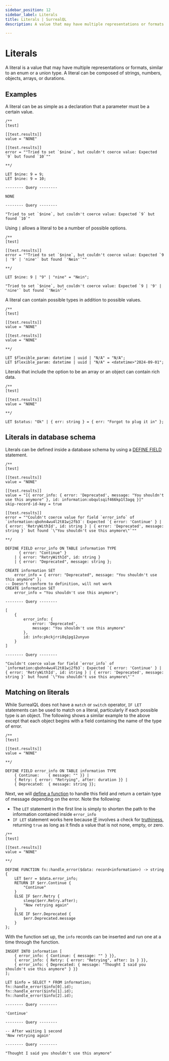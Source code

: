 ```yaml
---
sidebar_position: 12
sidebar_label: Literals
title: Literals | SurrealQL
description: A value that may have multiple representations or formats.

---
```



# Literals

<Since v="v2.0.0" />

A literal is a value that may have multiple representations or formats, similar to an enum or a union type. A literal can be composed of strings, numbers, objects, arrays, or durations.

## Examples

A literal can be as simple as a declaration that a parameter must be a certain value.

```surql
/**
[test]

[[test.results]]
value = "NONE"

[[test.results]]
error = ""Tried to set `$nine`, but couldn't coerce value: Expected `9` but found `10`""

**/

LET $nine: 9 = 9;
LET $nine: 9 = 10;
```

```surql title="Response"
-------- Query --------

NONE

-------- Query --------

"Tried to set `$nine`, but couldn't coerce value: Expected `9` but found `10`"
```

Using `|` allows a literal to be a number of possible options.

```surql
/**
[test]

[[test.results]]
error = ""Tried to set `$nine`, but couldn't coerce value: Expected `9 | '9' | 'nine'` but found `'Nein'`""

**/

LET $nine: 9 | "9" | "nine" = "Nein";
```

```surql title="Response"
"Tried to set `$nine`, but couldn't coerce value: Expected `9 | '9' | 'nine'` but found `'Nein'`"
```

A literal can contain possible types in addition to possible values.

```surql
/**
[test]

[[test.results]]
value = "NONE"

[[test.results]]
value = "NONE"

**/

LET $flexible_param: datetime | uuid | "N/A" = "N/A";
LET $flexible_param: datetime | uuid | "N/A" = <datetime>"2024-09-01";
```

Literals that include the option to be an array or an object can contain rich data.

```surql
/**
[test]

[[test.results]]
value = "NONE"

**/

LET $status: "Ok" | { err: string } = { err: "Forgot to plug it in" };
```

## Literals in database schema

Literals can be defined inside a database schema by using a [DEFINE FIELD](/docs/surrealql/statements/define/field) statement.

```surql
/**
[test]

[[test.results]]
value = "NONE"

[[test.results]]
value = "[{ error_info: { error: 'Deprecated', message: "You shouldn't use this anymore" }, id: information:obqulsqif466kp1t3agq }]"
skip-record-id-key = true

[[test.results]]
error = ""Couldn't coerce value for field `error_info` of `information:qbohn4wu4l2t81wj2fb3`: Expected `{ error: 'Continue' } | { error: 'RetryWithId', id: string } | { error: 'Deprecated', message: string }` but found `\"You shouldn't use this anymore\"`""

**/

DEFINE FIELD error_info ON TABLE information TYPE
      { error: "Continue" }
    | { error: "RetryWithId", id: string }
    | { error: "Deprecated", message: string };

CREATE information SET
	error_info = { error: "Deprecated", message: "You shouldn't use this anymore" };
-- Doesn't conform to definition, will not work
CREATE information SET
	error_info = "You shouldn't use this anymore";
```

```surql title="Response"
-------- Query --------

[
	{
		error_info: {
			error: 'Deprecated',
			message: "You shouldn't use this anymore"
		},
		id: info:pkckjrri8q1pg12unyuo
	}
]

-------- Query --------

"Couldn't coerce value for field `error_info` of `information:qbohn4wu4l2t81wj2fb3`: Expected `{ error: 'Continue' } | { error: 'RetryWithId', id: string } | { error: 'Deprecated', message: string }` but found `\"You shouldn't use this anymore\"`"
```

## Matching on literals

While SurrealQL does not have a `match` or `switch` operator, `IF LET` statements can be used to match on a literal, particularly if each possible type is an object. The following shows a similar example to the above except that each object begins with a field containing the name of the type of error.

```surql
/**
[test]

[[test.results]]
value = "NONE"

**/

DEFINE FIELD error_info ON TABLE information TYPE
	{ Continue:    { message: "" }} |
	{ Retry: { error: "Retrying", after: duration }} |
	{ Deprecated:  { message: string }};
```

Next, we will [define a function](/docs/surrealql/statements/define/function) to handle this field and return a certain type of message depending on the error. Note the following:

* The `LET` statement in the first line is simply to shorten the path to the information contained inside `error_info`
* `IF LET` statement works here because [IF](/docs/surrealql/statements/throw) involves a check for [truthiness](/docs/surrealql/datamodel/values#values-and-truthiness), returning `true` as long as it finds a value that is not none, empty, or zero.

```surql
/**
[test]

[[test.results]]
value = "NONE"

**/

DEFINE FUNCTION fn::handle_error($data: record<information>) -> string {
	LET $err = $data.error_info;
	RETURN IF $err.Continue {
		"Continue"
	}
	ELSE IF $err.Retry {
		sleep($err.Retry.after);
		"Now retrying again"
	}
	ELSE IF $err.Deprecated {
		$err.Deprecated.message
	}
};
```

With the function set up, the `info` records can be inserted and run one at a time through the function.

```surql
INSERT INTO information [
	{ error_info: { Continue: { message: "" } }},
	{ error_info: { Retry: { error: "Retrying", after: 1s } }},
	{ error_info: { Deprecated: { message: "Thought I said you shouldn't use this anymore" } }}
];

LET $info = SELECT * FROM information;
fn::handle_error($info[0].id);
fn::handle_error($info[1].id);
fn::handle_error($info[2].id);
```

```surql title="Output"
-------- Query --------

'Continue'

-------- Query --------

-- After waiting 1 second
'Now retrying again'

-------- Query --------

"Thought I said you shouldn't use this anymore"
```
